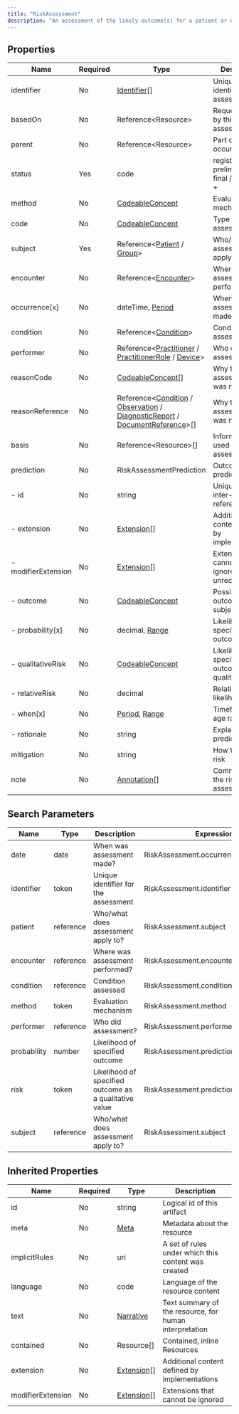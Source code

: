 ```yaml
---
title: "RiskAssessment"
description: "An assessment of the likely outcome(s) for a patient or other subject as well as the likelihood of each outcome."
---
```


## Properties

| Name                | Required | Type                                                                                                                                                                                                                                                                   | Description                                            |
| ------------------- | -------- | ---------------------------------------------------------------------------------------------------------------------------------------------------------------------------------------------------------------------------------------------------------------------- | ------------------------------------------------------ |
| identifier          | No       | [Identifier](/medical-api/fhir/data-types/identifier)[]                                                                                                                                                                                                                | Unique identifier for the assessment                   |
| basedOn             | No       | Reference&lt;Resource&gt;                                                                                                                                                                                                                                              | Request fulfilled by this assessment                   |
| parent              | No       | Reference&lt;Resource&gt;                                                                                                                                                                                                                                              | Part of this occurrence                                |
| status              | Yes      | code                                                                                                                                                                                                                                                                   | registered / preliminary / final / amended +           |
| method              | No       | [CodeableConcept](/medical-api/fhir/data-types/codeableconcept)                                                                                                                                                                                                        | Evaluation mechanism                                   |
| code                | No       | [CodeableConcept](/medical-api/fhir/data-types/codeableconcept)                                                                                                                                                                                                        | Type of assessment                                     |
| subject             | Yes      | Reference&lt;[Patient](/medical-api/fhir/resources/patient) / [Group](/medical-api/fhir/resources/group)&gt;                                                                                                                                                           | Who/what does assessment apply to?                     |
| encounter           | No       | Reference&lt;[Encounter](/medical-api/fhir/resources/encounter)&gt;                                                                                                                                                                                                    | Where was assessment performed?                        |
| occurrence[x]       | No       | dateTime, [Period](/medical-api/fhir/data-types/period)                                                                                                                                                                                                                | When was assessment made?                              |
| condition           | No       | Reference&lt;[Condition](/medical-api/fhir/resources/condition)&gt;                                                                                                                                                                                                    | Condition assessed                                     |
| performer           | No       | Reference&lt;[Practitioner](/medical-api/fhir/resources/practitioner) / [PractitionerRole](/medical-api/fhir/resources/practitionerrole) / [Device](/medical-api/fhir/resources/device)&gt;                                                                            | Who did assessment?                                    |
| reasonCode          | No       | [CodeableConcept](/medical-api/fhir/data-types/codeableconcept)[]                                                                                                                                                                                                      | Why the assessment was necessary?                      |
| reasonReference     | No       | Reference&lt;[Condition](/medical-api/fhir/resources/condition) / [Observation](/medical-api/fhir/resources/observation) / [DiagnosticReport](/medical-api/fhir/resources/diagnosticreport) / [DocumentReference](/medical-api/fhir/resources/documentreference)&gt;[] | Why the assessment was necessary?                      |
| basis               | No       | Reference&lt;Resource&gt;[]                                                                                                                                                                                                                                            | Information used in assessment                         |
| prediction          | No       | RiskAssessmentPrediction                                                                                                                                                                                                                                               | Outcome predicted                                      |
| - id                | No       | string                                                                                                                                                                                                                                                                 | Unique id for inter-element referencing                |
| - extension         | No       | [Extension](/medical-api/fhir/data-types/extension)[]                                                                                                                                                                                                                  | Additional content defined by implementations          |
| - modifierExtension | No       | [Extension](/medical-api/fhir/data-types/extension)[]                                                                                                                                                                                                                  | Extensions that cannot be ignored even if unrecognized |
| - outcome           | No       | [CodeableConcept](/medical-api/fhir/data-types/codeableconcept)                                                                                                                                                                                                        | Possible outcome for the subject                       |
| - probability[x]    | No       | decimal, [Range](/medical-api/fhir/data-types/range)                                                                                                                                                                                                                   | Likelihood of specified outcome                        |
| - qualitativeRisk   | No       | [CodeableConcept](/medical-api/fhir/data-types/codeableconcept)                                                                                                                                                                                                        | Likelihood of specified outcome as a qualitative value |
| - relativeRisk      | No       | decimal                                                                                                                                                                                                                                                                | Relative likelihood                                    |
| - when[x]           | No       | [Period](/medical-api/fhir/data-types/period), [Range](/medical-api/fhir/data-types/range)                                                                                                                                                                             | Timeframe or age range                                 |
| - rationale         | No       | string                                                                                                                                                                                                                                                                 | Explanation of prediction                              |
| mitigation          | No       | string                                                                                                                                                                                                                                                                 | How to reduce risk                                     |
| note                | No       | [Annotation](/medical-api/fhir/data-types/annotation)[]                                                                                                                                                                                                                | Comments on the risk assessment                        |

## Search Parameters

| Name        | Type      | Description                                            | Expression                                |
| ----------- | --------- | ------------------------------------------------------ | ----------------------------------------- |
| date        | date      | When was assessment made?                              | RiskAssessment.occurrence                 |
| identifier  | token     | Unique identifier for the assessment                   | RiskAssessment.identifier                 |
| patient     | reference | Who/what does assessment apply to?                     | RiskAssessment.subject                    |
| encounter   | reference | Where was assessment performed?                        | RiskAssessment.encounter                  |
| condition   | reference | Condition assessed                                     | RiskAssessment.condition                  |
| method      | token     | Evaluation mechanism                                   | RiskAssessment.method                     |
| performer   | reference | Who did assessment?                                    | RiskAssessment.performer                  |
| probability | number    | Likelihood of specified outcome                        | RiskAssessment.prediction.probability     |
| risk        | token     | Likelihood of specified outcome as a qualitative value | RiskAssessment.prediction.qualitativeRisk |
| subject     | reference | Who/what does assessment apply to?                     | RiskAssessment.subject                    |

## Inherited Properties

| Name              | Required | Type                                                  | Description                                            |
| ----------------- | -------- | ----------------------------------------------------- | ------------------------------------------------------ |
| id                | No       | string                                                | Logical id of this artifact                            |
| meta              | No       | [Meta](/medical-api/fhir/data-types/meta)             | Metadata about the resource                            |
| implicitRules     | No       | uri                                                   | A set of rules under which this content was created    |
| language          | No       | code                                                  | Language of the resource content                       |
| text              | No       | [Narrative](/medical-api/fhir/data-types/narrative)   | Text summary of the resource, for human interpretation |
| contained         | No       | Resource[]                                            | Contained, inline Resources                            |
| extension         | No       | [Extension](/medical-api/fhir/data-types/extension)[] | Additional content defined by implementations          |
| modifierExtension | No       | [Extension](/medical-api/fhir/data-types/extension)[] | Extensions that cannot be ignored                      |
